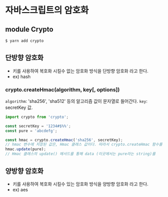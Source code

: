 
<div className={styles.ImageStyle}>

# 자바스크립트의 암호화

## module Crypto

```bash
$ yarn add crypto
```

## 단방향 암호화

* 키를 사용하여 복호화 시킬수 없는 암호화 방식을 단방향 암호화 라고 한다.
* ex) hash

### crypto.createHmac(algorithm, key[, options])

`algorithm`: 'sha256', 'sha512' 등의 알고리즘 값이 문자열로 들어간다.
`key`: secretKey 값.


```js
import crypto from 'crypto';

const secretKey = '1234#$%%';
const pure = 'abcdefg';

const hmac = crypto.createHmac('sha256', secretKey); 
// hmac 변수에 저장된 값은, Hmac 클래스 값이다. 따라서 crypto.createHmac 함수를 실행하면, Hmac 클래스값을 반환시킨다.
hmac.update(pure);
// Hmac 클래스의 update() 메서드를 통해 data (이곳에서는 pure라는 string)를 
```

## 양방향 암호화

* 키를 사용하여 복호화 시킬수 있는 암호화 방식을 양방향 암호화 라고 한다.
* ex) aes

</div>
